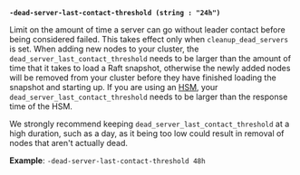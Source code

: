 <a id="operator-flag-dead-server-last-contact-threshold" />

**`-dead-server-last-contact-threshold (string : "24h")`**

Limit on the amount of time a server can go without leader contact before being 
considered failed. This takes effect only when `cleanup_dead_servers` is set. 
When adding new nodes to your cluster, the `dead_server_last_contact_threshold` 
needs to be larger than the amount of time that it takes to load a Raft snapshot, 
otherwise the newly added nodes will be removed from your cluster before they have 
finished loading the snapshot and starting up. If you are using an 
[HSM](/vault/docs/enterprise/hsm), your `dead_server_last_contact_threshold`
needs to be larger than the response time of the HSM.

<Warning>

We strongly recommend keeping `dead_server_last_contact_threshold` at a high
duration, such as a day, as it being too low could result in removal of nodes
that aren't actually dead.

</Warning>

**Example**: `-dead-server-last-contact-threshold 48h`

